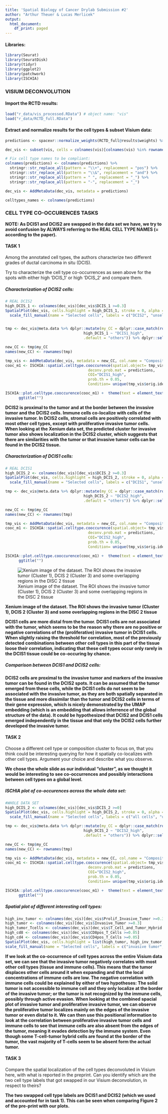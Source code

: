 ```yaml
---
title: 'Spatial Biology of Cancer Drylab Submission #2'
author: "Arthur Theuer & Lucas Merlicek"
output:
  html_document:
    df_print: paged
---
```


#### Libraries:

```r
library(Seurat)
library(SeuratDisk)
library(tidyr)
library(ggplot2)
library(patchwork)
library(ISCHIA)
```

### VISIUM DECONVOLUTION

#### Import the RCTD results:

```r
load("r_data/vis_processed.RData") # object name: "vis"
load("r_data/RCTD_full.RData")
```

#### Extract and normalize results for the cell types & subset Visium data:

```r
predictions <- spacexr::normalize_weights(RCTD_full@results$weights) %>% as.data.frame

dec_vis <- subset(vis, cells = colnames(vis)[colnames(vis) %in% rownames(predictions)])

# Fix cell type names to be compliant:
colnames(predictions) <- colnames(predictions) %>% 
  stringr::str_replace_all(pattern = "\\+", replacement = "pos") %>%
  stringr::str_replace_all(pattern = "\\&", replacement = "and") %>%
  stringr::str_replace_all(pattern = " ", replacement = "_") %>%
  stringr::str_replace_all(pattern = "-", replacement = "_")

dec_vis <- AddMetaData(dec_vis, metadata = predictions)

celltypes_names <- colnames(predictions)
```

### CELL TYPE CO-OCCURENCES TASKS

**NOTE: As DCIS1 and DCIS2 are swapped in the data set we have, we try to avoid confusion by ALWAYS referring to the REAL CELL TYPE NAMES (= according to the paper).**

#### TASK 1
Among the annotated cell types, the authors characterize two different grades of ductal carcinoma in situ (DCIS).

Try to characterize the cell type co-occurrences as seen above for the spots with either high 'DCIS_1' or high 'DCIS_2' and compare them.

##### Characterization of DCIS2 cells:
```r
# REAL DCIS2
high_DCIS_1 <- colnames(dec_vis)[dec_vis$DCIS_1 >=0.3]
SpatialPlot(dec_vis, cells.highlight = high_DCIS_1, stroke = 0, alpha = 0.75) +
  scale_fill_manual(name = "Selected cells", labels = c("DCIS2", "unselected"), values = c("red", "darkgrey"))


tmp <- dec_vis@meta.data %>% dplyr::mutate(my_CC = dplyr::case_match(rownames(.), 
                                   high_DCIS_1 ~ "DCIS1_high",
                                   .default = "others")) %>% dplyr::select(orig.ident, my_CC)

new_CC <- tmp$my_CC
names(new_CC) <- rownames(tmp)

tmp_vis <- AddMetaData(dec_vis, metadata = new_CC, col.name = "CompositionCluster_CC")
cooc_m1 <- ISCHIA::spatial.celltype.cooccurence(spatial.object= tmp_vis,
                                     deconv.prob.mat = predictions,
                                     COI="DCIS1_high",
                                     prob.th = 0.05,
                                     Condition= unique(tmp_vis$orig.ident))

ISCHIA::plot.celltype.cooccurence(cooc_m1) +  theme(text = element_text(size = 0.5)) + 
      ggtitle("")
```

**DCIS2 is proximal to the tumor and at the border between the invasive tumor and the DCIS2 cells. Immune cells co-localize with cells of the invasive tumor. In DCIS2 cells, stromal cells are positively correlated with most other cell types, except with proliferative invasive tumor cells. When looking at the Xenium data set, the predicted cluster for invasive tumor also shows localization in the DCIS2 cluster, which suggests that there are similarities with the tumor or that invasive tumor cells can be found in the DCIS2 tissue.**

##### Characterization of DCIS1 cells:
```r
# REAL DCIS1
high_DCIS_2 <- colnames(dec_vis)[dec_vis$DCIS_2 >=0.3]
SpatialPlot(dec_vis, cells.highlight = high_DCIS_2, stroke = 0, alpha = 0.75) +
  scale_fill_manual(name = "Selected cells", labels = c("DCIS1", "unselected"), values = c("red", "darkgrey"))

tmp <- dec_vis@meta.data %>% dplyr::mutate(my_CC = dplyr::case_match(rownames(.), 
                                   high_DCIS_2 ~ "DCIS2_high",
                                   .default = "others")) %>% dplyr::select(orig.ident, my_CC)

new_CC <- tmp$my_CC
names(new_CC) <- rownames(tmp)

tmp_vis <- AddMetaData(dec_vis, metadata = new_CC, col.name = "CompositionCluster_CC")
cooc_m1 <- ISCHIA::spatial.celltype.cooccurence(spatial.object= tmp_vis,
                                     deconv.prob.mat = predictions,
                                     COI="DCIS2_high",
                                     prob.th = 0.05,
                                     Condition= unique(tmp_vis$orig.ident))

ISCHIA::plot.celltype.cooccurence(cooc_m1) +  theme(text = element_text(size = 0.5)) + 
      ggtitle("")
```
![Xenium image of the dataset. The ROI shows the invasive tumor (Cluster 1), DCIS 2 (Cluster 3) and some overlapping regions in the DISC 2 tissue](xenium.png)

**Xenium image of the dataset. The ROI shows the invasive tumor (Cluster 1), DCIS 2 (Cluster 3) and some overlapping regions in the DISC 2 tissue**

**DCIS1 cells are more distal from the tumor. DCIS1 cells are not associated with the tumor, which seems to be the reason why there are no positive or negative correlations of the (proliferative) invasive tumor in DCIS1 cells. When slightly raising the threshold for correlation, most of the previously detected combinations between other cell types in this part of the tissue loose their correlation, indicating that these cell types occur only rarely in the DCIS1 tissue
could be co-occuring by chance.**

##### Comparison between DCIS1 and DCIS2 cells:
**DCIS2 cells are proximal to the invasive tumor and markers of the invasive tumor can be found in the DCIS2 spots. It can be assumed that the tumor emerged from these cells, while the DCIS1 cells do not seem to be associated with the invasive tumor, as they are both spatially separated in the tissue and more dissimilar than the tumor and DCIS2 cells in terms of their gene expression, which is nicely demonstrated by the UMAP embedding (which is an embedding that allows inferrence of the global structure of the data). It could be hypothesized that DCIS2 and DCIS1 cells emerged independently in the tissue and that only the DCIS2 cells further developed the invasive tumor.**


#### TASK 2

Choose a different cell type or composition cluster to focus on, that you think could be interesting querying for how it spatially co-localizes with other cell types. Argument your choice and describe what you observe.

**We chose the whole slide as our individual "cluster", as we thought it would be interesting to see co-occurrences and possibly interactions between cell types on a global level.**

##### ISCHIA plot of co-occurences across the whole data set:
```r
#WHOLE DATA SET
high_DCIS_2 <- colnames(dec_vis)[dec_vis$DCIS_2 >=0]
SpatialPlot(dec_vis, cells.highlight = high_DCIS_2, stroke = 0, alpha = 0.75) +
  scale_fill_manual(name = "Selected cells", labels = c("all cells", "unselected"), values = c("purple", "darkgrey"))

tmp <- dec_vis@meta.data %>% dplyr::mutate(my_CC = dplyr::case_match(rownames(.), 
                                   high_DCIS_2 ~ "DCIS2_high",
                                   .default = "others")) %>% dplyr::select(orig.ident, my_CC)

new_CC <- tmp$my_CC
names(new_CC) <- rownames(tmp)

tmp_vis <- AddMetaData(dec_vis, metadata = new_CC, col.name = "CompositionCluster_CC")
cooc_m1 <- ISCHIA::spatial.celltype.cooccurence(spatial.object= tmp_vis,
                                     deconv.prob.mat = predictions,
                                     COI="DCIS2_high",
                                     prob.th = 0.05,
                                     Condition= unique(tmp_vis$orig.ident))

ISCHIA::plot.celltype.cooccurence(cooc_m1) +  theme(text = element_text(size = 0.5)) + 
      ggtitle("")
```

##### Spatial plot of different interesting cell types:
```r
high_inv_tumor <- colnames(dec_vis)[dec_vis$Prolif_Invasive_Tumor >=0.3]
high_tumor <- colnames(dec_vis)[dec_vis$Invasive_Tumor >=0.3]
high_tumor_Tcells <- colnames(dec_vis)[dec_vis$T_Cell_and_Tumor_Hybrid >=0.05]
high_cd8 <- colnames(dec_vis)[dec_vis$CD8pos_T_Cells >=0.05]
high_cd4 <- colnames(dec_vis)[dec_vis$CD4pos_T_Cells >=0.05]
SpatialPlot(dec_vis, cells.highlight = list(high_tumor, high_inv_tumor, high_tumor_Tcells, c(high_cd8, high_cd4)), , stroke = 0, alpha = 0.75) +
scale_fill_manual(name = "Selected cells", labels = c("invasive tumor", "proliferative invasive tumor", "T cell and tumor hybrid", "T cells", "unselected"), values = c("red", "blue", "green", "cyan", "darkgrey"))
```

**If we look at the co-occurrence of cell types across the entire Visium data set, we can see that the invasive tumor negatively correlates with most other cell types (tissue and immune cells). This means that the tumor displaces other cells around it when expanding and that the local concentrations of immune cells are low. The negative correlation with immune cells could be explained by either of two hypotheses: The solid tumor is not accessible to immune cell and they only localize at the border of the invasive tumor; or the tumor is not recognized by the immune cells, possibly through active evasion. When looking at the combined spacial plot of invasive tumor and proliferative invasive tumor, we can observe the proliferative tumor localizes mainly on the edges of the invasive tumor or even distal to it. We can then use this positional information to look at the correlation between proliferative invasive tumor cells and immune cells to see that immune cells are also absent from the edges of the tumor, meaning it evades detection by the immune system. Even though some T-cell-tumor hybrid cells are found at the border of the tumor, the vast majority of T-cells seem to be absent form the actual tumor.**


#### TASK 3

Compare the spatial localization of the cell types deconvoluted in Visium here, with what is reported in the preprint. Can you identify which are the two cell type labels that got swapped in our Visium deconvolution, in respect to theirs?

**The two swapped cell type labels are DCIS1 and DCIS2 (which we used and accounted for in task 1). This can be seen when comparing Figure 2 of the pre-print with our plots.**

